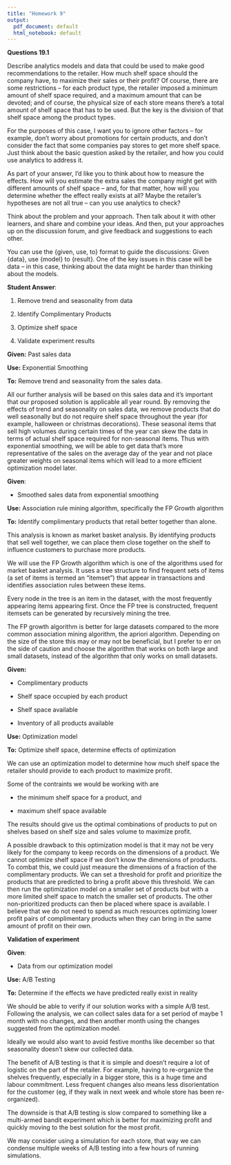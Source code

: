 ---
title: "Homework 9"
output:
  pdf_document: default
  html_notebook: default
---

**Questions 19.1**

Describe analytics models and data that could be used to make good recommendations to the retailer. How much shelf space should the company have, to maximize their sales or their profit? Of course, there are some restrictions – for each product type, the retailer imposed a minimum amount of shelf space required, and a maximum amount that can be devoted; and of course, the physical size of each store means there’s a total amount of shelf space that has to be used. But the key is the division of that shelf space among the product types.

For the purposes of this case, I want you to ignore other factors – for example, don’t worry about promotions for certain products, and don’t consider the fact that some companies pay stores to get more shelf space. Just think about the basic question asked by the retailer, and how you could use analytics to address it.

As part of your answer, I’d like you to think about how to measure the effects. How will you estimate the extra sales the company might get with different amounts of shelf space – and, for that matter, how will you determine whether the effect really exists at all? Maybe the retailer’s hypotheses are not all true – can you use analytics to check?

Think about the problem and your approach. Then talk about it with other learners, and share and combine your ideas. And then, put your approaches up on the discussion forum, and give feedback and suggestions to each other.

You can use the {given, use, to} format to guide the discussions: Given {data}, use {model} to {result}. One of the key issues in this case will be data – in this case, thinking about the data might be harder than thinking about the models.

**Student Answer**:

1.  Remove trend and seasonality from data

2.  Identify Complimentary Products

3.  Optimize shelf space

4.  Validate experiment results

**Given:** Past sales data

**Use:** Exponential Smoothing

**To:** Remove trend and seasonality from the sales data.

All our further analysis will be based on this sales data and it's important that our proposed solution is applicable all year round. By removing the effects of trend and seasonality on sales data, we remove products that do well seasonally but do not require shelf space throughout the year (for example, halloween or christmas decorations). These seasonal items that sell high volumes during certain times of the year can skew the data in terms of actual shelf space required for non-seasonal items. Thus with exponential smoothing, we will be able to get data that's more representative of the sales on the average day of the year and not place greater weights on seasonal items which will lead to a more efficient optimization model later.

**Given**:

-   Smoothed sales data from exponential smoothing

**Use:** Association rule mining algorithm, specifically the FP Growth algorithm

**To:** Identify complimentary products that retail better together than alone.

This analysis is known as market basket analysis. By identifying products that sell well together, we can place them close together on the shelf to influence customers to purchase more products.

We will use the FP Growth algorithm which is one of the algorithms used for market basket analysis. It uses a tree structure to find frequent sets of items (a set of items is termed an "itemset") that appear in transactions and identifies association rules between these items.

Every node in the tree is an item in the dataset, with the most frequently appearing items appearing first. Once the FP tree is constructed, frequent itemsets can be generated by recursively mining the tree.

The FP growth algorithm is better for large datasets compared to the more common association mining algorithm, the apriori algorithm. Depending on the size of the store this may or may not be beneficial, but I prefer to err on the side of caution and choose the algorithm that works on both large and small datasets, instead of the algorithm that only works on small datasets.

**Given:**

-   Complimentary products

-   Shelf space occupied by each product

-   Shelf space available

-   Inventory of all products available

**Use:** Optimization model

**To:** Optimize shelf space, determine effects of optimization

We can use an optimization model to determine how much shelf space the retailer should provide to each product to maximize profit.

Some of the contraints we would be working with are

-   the minimum shelf space for a product, and

-   maximum shelf space available

The results should give us the optimal combinations of products to put on shelves based on shelf size and sales volume to maximize profit.

A possible drawback to this optimization model is that it may not be very likely for the company to keep records on the dimensions of a product. We cannot optimize shelf space if we don't know the dimensions of products. To combat this, we could just measure the dimensions of a fraction of the complimentary products. We can set a threshold for profit and prioritize the products that are predicted to bring a profit above this threshold. We can then run the optimization model on a smaller set of products but with a more limited shelf space to match the smaller set of products. The other non-prioritized products can then be placed where space is available. I believe that we do not need to spend as much resources optimizing lower profit pairs of complimentary products when they can bring in the same amount of profit on their own.

**Validation of experiment**

**Given**:

-   Data from our optimization model

**Use:** A/B Testing

**To:** Determine if the effects we have predicted really exist in reality

We should be able to verify if our solution works with a simple A/B test. Following the analysis, we can collect sales data for a set period of maybe 1 month with no changes, and then another month using the changes suggested from the optimization model.

Ideally we would also want to avoid festive months like december so that seasonality doesn't skew our collected data.

The benefit of A/B testing is that it is simple and doesn't require a lot of logistic on the part of the retailer. For example, having to re-organize the shelves frequently, especially in a bigger store, this is a huge time and labour commitment. Less frequent changes also means less disorientation for the customer (eg, if they walk in next week and whole store has been re-organized).

The downside is that A/B testing is slow compared to something like a multi-armed bandit experiment which is better for maximizing profit and quickly moving to the best solution for the most profit.

We may consider using a simulation for each store, that way we can condense multiple weeks of A/B testing into a few hours of running simulations.

